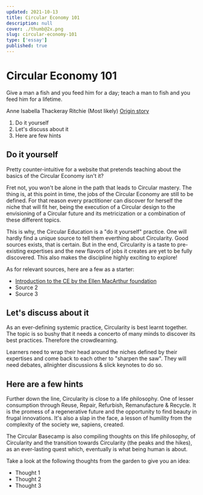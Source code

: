 ```yaml
---
updated: 2021-10-13
title: Circular Economy 101
description: null
cover: ./thumb@2x.png
slug: circular-economy-101
type: ['essay']
published: true
---
```


# Circular Economy 101

<SimpleCard width="700px">

<p>
Give a man a fish and you feed him for a day; teach a man to fish and you feed him for a lifetime. 
	
Anne Isabella Thackeray Ritchie (Most likely) 
<a href="https://quoteinvestigator.com/2015/08/28/fish/"> Origin story </a>
</p>

</SimpleCard>

1. Do it yourself 
2. Let's discuss about it 
3. Here are few hints 

## Do it yourself 

Pretty counter-intuitive for a website that pretends teaching about the basics of the Circular Economy isn't it? 

Fret not, you won't be alone in the path that leads to Circular mastery. The thing is, at this point in time, the jobs of the Circular Economy are still to be defined. For that reason every practitioner can discover for herself the niche that will fit her, being the execution of a Circular design to the envisioning of a Circular future and its metricization or a combination of these different topics. 

This is why, the Circular Education is a "do it yourself" practice. One will hardly find a unique source to tell them everthing about Circularity. Good sources exists, that is certain. But in the end, Circularity is a taste to pre-existing expertises and the new flavors of jobs it creates are yet to be fully discovered. This also makes the discipline highly exciting to explore!

As for relevant sources, here are a few as a starter: 
- <a href="https://ellenmacarthurfoundation.org/topics/circular-economy-introduction/overview"> Introduction to the CE by the Ellen MacArthur foundation </a>
- Source 2 
- Source 3

## Let's discuss about it 

As an ever-defining systemic practice, Circularity is best learnt together. The topic is so bushy that it needs a concerto of many minds to discover its best practices. Therefore the crowdlearning. 

Learners need to wrap their head around the niches defined by their expertises and come back to each other to "sharpen the saw". They will need debates, allnighter discussions & slick keynotes to do so.

## Here are a few hints

Further down the line, Circularity is close to a life philosophy. One of lesser consumption through Reuse, Repair, Refurbish, Remanufacture & Recycle. It is the promess of a regenerative future and the opportunity to find beauty in frugal innovations. It's also a slap in the face, a lesson of humility from the complexity of the society we, sapiens, created. 

The Circular Basecamp is also compiling thoughts on this life philosophy, of Circularity and the transition towards Circularity (the peaks and the hikes), as an ever-lasting quest which, eventually is what being human is about.

Take a look at the following thoughts from the garden to give you an idea: 
- Thought 1
- Thought 2
- Thought 3 


